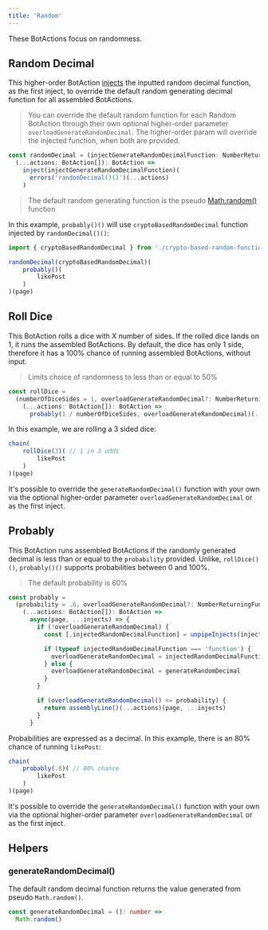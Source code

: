 ```yaml
---
title: 'Random'
---
```


These BotActions focus on randomness.

## Random Decimal
This higher-order BotAction [injects](/api/inject) the inputted random decimal function, as the first inject, to override the default random generating decimal function for all assembled BotActions.

> You can override the default random function for each Random BotAction through their own optional higher-order parameter `overloadGenerateRandomDecimal`. The higher-order param will override the injected function, when both are provided.

```typescript
const randomDecimal = (injectGenerateRandomDecimalFunction: NumberReturningFunc) =>
  (...actions: BotAction[]): BotAction =>
    inject(injectGenerateRandomDecimalFunction)(
      errors('randomDecimal()()')(...actions)
    )
```

> The default random generating function is the pseudo [Math.random()](https://developer.mozilla.org/en-US/docs/Web/JavaScript/Reference/Global_Objects/Math/random) function

In this example, `probably()()` will use `cryptoBasedRandomDecimal` function injected by `randomDecimal()()`:

```typescript
import { cryptoBasedRandomDecimal } from './crypto-based-random-function'

randomDecimal(cryptoBasedRandomDecimal)(
    probably()(
        likePost
    )
)(page)
```

## Roll Dice
This BotAction rolls a dice with X number of sides. If the rolled dice lands on 1, it runs the assembled BotActions. By default, the dice has only 1 side, therefore it has a 100% chance of running assembled BotActions, without input.

> Limits choice of randomness to less than or equal to 50%

```typescript
const rollDice =
  (numberOfDiceSides = 1, overloadGenerateRandomDecimal?: NumberReturningFunc) =>
    (...actions: BotAction[]): BotAction =>
      probably(1 / numberOfDiceSides, overloadGenerateRandomDecimal)(...actions)
```
In this example, we are rolling a 3 sided dice:

```typescript
chain(
    rollDice(3)( // 1 in 3 odds
        likePost
    )
)(page)
```

It's possible to override the `generateRandomDecimal()` function with your own via the optional higher-order parameter `overloadGenerateRandomDecimal` or as the first inject.

## Probably

This BotAction runs assembled BotActions if the randomly generated decimal is less than or equal to the `probability` provided. Unlike, `rollDice()()`, `probably()()` supports probabilities between 0 and 100%.

> The default probability is 60%

```typescript
const probably =
  (probability = .6, overloadGenerateRandomDecimal?: NumberReturningFunc) =>
    (...actions: BotAction[]): BotAction =>
      async(page, ...injects) => {
        if (!overloadGenerateRandomDecimal) {
          const [,injectedRandomDecimalFunction] = unpipeInjects(injects, 1)

          if (typeof injectedRandomDecimalFunction === 'function') {
            overloadGenerateRandomDecimal = injectedRandomDecimalFunction // once injects becomes Map based :)
          } else {
            overloadGenerateRandomDecimal = generateRandomDecimal
          }
        }

        if (overloadGenerateRandomDecimal() <= probability) {
          return assemblyLine()(...actions)(page, ...injects)
        }
      }
```

Probabilities are expressed as a decimal. In this example, there is an 80% chance of running `likePost`:

```typescript
chain(
    probably(.8)( // 80% chance
        likePost
    )
)(page)
```

It's possible to override the `generateRandomDecimal()` function with your own via the optional higher-order parameter `overloadGenerateRandomDecimal` or as the first inject.

## Helpers

### generateRandomDecimal()

The default random decimal function returns the value generated from pseudo `Math.random()`.

```typescript
const generateRandomDecimal = (): number =>
  Math.random()
```